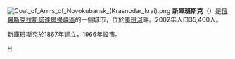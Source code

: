 {{Coord|45|06|N|41|03|E|display=title}}
[[File:Coat_of_Arms_of_Novokubansk_(Krasnodar_krai).png|right]]
'''新庫班斯克'''（{{lang-ru|Новокуба́нск}}）是[[俄羅斯|俄羅斯]][[克拉斯諾達爾邊疆區|克拉斯諾達爾邊疆區]]的一個城市，位於[[庫班河|庫班河]]畔。2002年人口35,400人。

新庫班斯克於1867年建立，1966年設市。

{{克拉斯諾達爾邊疆區城市}}

[[Category:克拉斯諾達爾邊疆區城市|Н]]